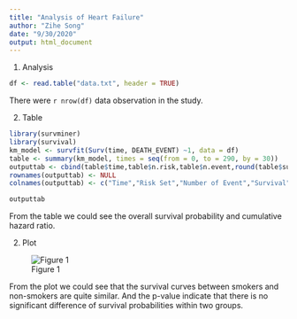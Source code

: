 ```yaml
---
title: "Analysis of Heart Failure"
author: "Zihe Song"
date: "9/30/2020"
output: html_document
---
```


1. Analysis

```r
df <- read.table("data.txt", header = TRUE)
```

There were `r nrow(df)` data observation in the study.

2. Table
```r
library(survminer)
library(survival)
km_model <- survfit(Surv(time, DEATH_EVENT) ~1, data = df)
table <- summary(km_model, times = seq(from = 0, to = 290, by = 30))
outputtab <- cbind(table$time,table$n.risk,table$n.event,round(table$surv,3),round(table$cumhaz,3))
rownames(outputtab) <- NULL
colnames(outputtab) <- c("Time","Risk Set","Number of Event","Survival","Hazard")

```

```r
outputtab
```

From the table we could see the overall survival probability and cumulative hazard ratio.

2. Plot

![Figure 1](fig1.png)

From the plot we could see that the survival curves between smokers and non-smokers are quite similar. And the p-value indicate that there is no significant difference of survival probabilities within two groups.



